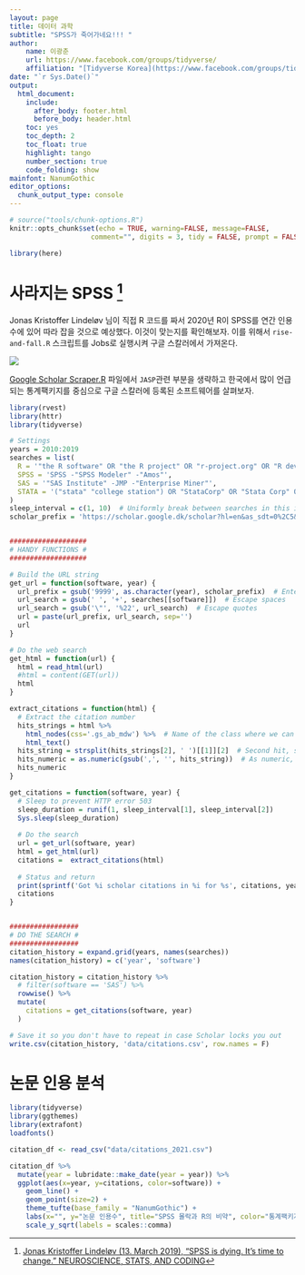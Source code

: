 ```yaml
---
layout: page
title: 데이터 과학
subtitle: "SPSS가 죽어가네요!!! "
author:
    name: 이광춘
    url: https://www.facebook.com/groups/tidyverse/
    affiliation: "[Tidyverse Korea](https://www.facebook.com/groups/tidyverse/)"
date: "`r Sys.Date()`"
output:
  html_document: 
    include:
      after_body: footer.html
      before_body: header.html
    toc: yes
    toc_depth: 2
    toc_float: true
    highlight: tango
    number_section: true
    code_folding: show
mainfont: NanumGothic
editor_options: 
  chunk_output_type: console
---
```



```r
# source("tools/chunk-options.R")
knitr::opts_chunk$set(echo = TRUE, warning=FALSE, message=FALSE,
                    comment="", digits = 3, tidy = FALSE, prompt = FALSE, fig.align = 'center')

library(here)
```


# 사라지는 SPSS [^spss-is-dying] {#dying-spss}

[^spss-is-dying]: [Jonas Kristoffer Lindeløv (13. March 2019), "SPSS is dying. It’s time to change." NEUROSCIENCE, STATS, AND CODING](https://lindeloev.net/spss-is-dying/)

Jonas Kristoffer Lindeløv 님이 직접 R 코드를 짜서 2020년 R이 SPSS를 연간 인용수에 있어 따라 잡을 것으로 예상했다. 이것이 맞는지를 확인해보자. 이를 위해서 `rise-and-fall.R` 스크립트를 Jobs로 실행시켜 구글 스칼러에서 가져온다. 

![](fig/spss-citation.png)


[Google Scholar Scraper.R](https://github.com/lindeloev/spss-is-dying/blob/master/Google%20Scholar%20Scraper.R) 파일에서 `JASP`관련 부분을 생략하고 한국에서 많이 언급되는 통계팩키지를 중심으로 구글 스칼러에 등록된 소프트웨어를 살펴보자.

```r
library(rvest)
library(httr)
library(tidyverse)

# Settings
years = 2010:2019
searches = list(
  R = '"the R software" OR "the R project" OR "r-project.org" OR "R development core" OR "bioconductor" OR "lme4" OR "nlme" OR "lmeR function" OR "ggplot2" OR "Hmisc" OR "r function" OR  "r package" OR "mass package" OR "plyr package" OR "mvtnorm"',
  SPSS = 'SPSS -"SPSS Modeler" -"Amos"',
  SAS = '"SAS Institute" -JMP -"Enterprise Miner"',
  STATA = '("stata" "college station") OR "StataCorp" OR "Stata Corp" OR "Stata Journal" OR "Stata Press" OR "stata command" OR "stata module"'
)
sleep_interval = c(1, 10)  # Uniformly break between searches in this interval to prevent scholar from rejecting searches
scholar_prefix = 'https://scholar.google.dk/scholar?hl=en&as_sdt=0%2C5&as_ylo=9999&as_yhi=9999&q='


###################
# HANDY FUNCTIONS #
###################

# Build the URL string
get_url = function(software, year) {
  url_prefix = gsub('9999', as.character(year), scholar_prefix)  # Enter year
  url_search = gsub(' ', '+', searches[[software]])  # Escape spaces
  url_search = gsub('\"', '%22', url_search)  # Escape quotes
  url = paste(url_prefix, url_search, sep='')
  url
}

# Do the web search
get_html = function(url) {
  html = read_html(url)
  #html = content(GET(url))
  html
}

extract_citations = function(html) {
  # Extract the citation number
  hits_strings = html %>%
    html_nodes(css='.gs_ab_mdw') %>%  # Name of the class where we can find citation number
    html_text()
  hits_string = strsplit(hits_strings[2], ' ')[[1]][2]  # Second hit, second "word"
  hits_numeric = as.numeric(gsub(',', '', hits_string))  # As numeric, not string
  hits_numeric
}

get_citations = function(software, year) {
  # Sleep to prevent HTTP error 503
  sleep_duration = runif(1, sleep_interval[1], sleep_interval[2])
  Sys.sleep(sleep_duration)
  
  # Do the search
  url = get_url(software, year)
  html = get_html(url)
  citations =  extract_citations(html)
  
  # Status and return
  print(sprintf('Got %i scholar citations in %i for %s', citations, year, software))
  citations
}


#################
# DO THE SEARCH #
#################
citation_history = expand.grid(years, names(searches))
names(citation_history) = c('year', 'software')

citation_history = citation_history %>%
  # filter(software == 'SAS') %>%
  rowwise() %>%
  mutate(
    citations = get_citations(software, year)
  )

# Save it so you don't have to repeat in case Scholar locks you out
write.csv(citation_history, 'data/citations.csv', row.names = F)

```

# 논문 인용 분석 {#analysis-spss-decline}

```r
library(tidyverse)
library(ggthemes)
library(extrafont)
loadfonts()

citation_df <- read_csv("data/citations_2021.csv")

citation_df %>% 
  mutate(year = lubridate::make_date(year = year)) %>% 
  ggplot(aes(x=year, y=citations, color=software)) +
    geom_line() +
    geom_point(size=2) +
    theme_tufte(base_family = "NanumGothic") +
    labs(x="", y="논문 인용수", title="SPSS 몰락과 R의 비약", color="통계팩키지") +
    scale_y_sqrt(labels = scales::comma) 
```


